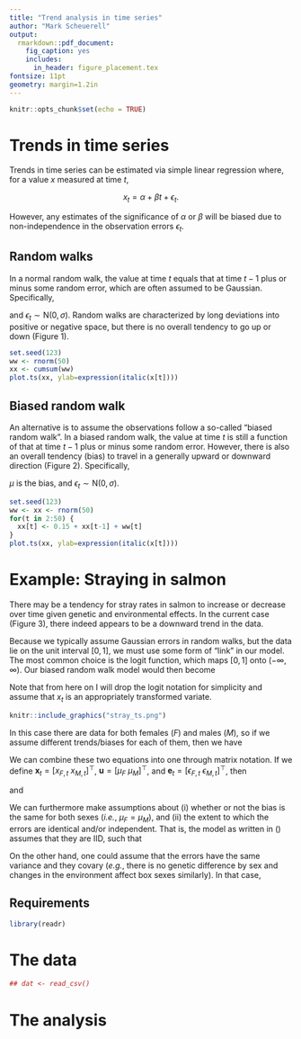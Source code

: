 ```yaml
---
title: "Trend analysis in time series"
author: "Mark Scheuerell"
output:
  rmarkdown::pdf_document:
    fig_caption: yes        
    includes:  
      in_header: figure_placement.tex
fontsize: 11pt
geometry: margin=1.2in
---
```


```r
knitr::opts_chunk$set(echo = TRUE)
```

# Trends in time series

Trends in time series can be estimated via simple linear regression where, for a value $x$ measured at time $t$,

$$
x_t = \alpha + \beta t + \epsilon_t.
$$

However, any estimates of the significance of $\alpha$ or $\beta$ will be biased due to non-independence in the observation errors $\epsilon_t$.

## Random walks

In a normal random walk, the value at time $t$ equals that at time $t-1$ plus or minus some random error, which are often assumed to be Gaussian. Specifically,

\begin{equation} \label{eqnRW}
x_t = x_{t-1} + \epsilon_t,
\end{equation}

and $\epsilon_t \sim \text{N}(0,\sigma)$. Random walks are characterized by long deviations into positive or negative space, but there is no overall tendency to go up or down (Figure 1).

\vspace{0.25in}

```r
set.seed(123)
ww <- rnorm(50)
xx <- cumsum(ww)
plot.ts(xx, ylab=expression(italic(x[t])))
```

## Biased random walk

An alternative is to assume the observations follow a so-called "biased random walk". In a biased random walk, the value at time $t$ is still a function of that at time $t-1$ plus or minus some random error. However, there is also an overall tendency (bias) to travel in a generally upward or downward direction (Figure 2). Specifically,

\begin{equation} \label{eqnBRW}
x_t = x_{t-1} + \mu + \epsilon_t,
\end{equation}

$\mu$ is the bias, and $\epsilon_t \sim \text{N}(0,\sigma)$.

\vspace{0.25in}

```r
set.seed(123)
ww <- xx <- rnorm(50)
for(t in 2:50) {
  xx[t] <- 0.15 + xx[t-1] + ww[t]
}
plot.ts(xx, ylab=expression(italic(x[t])))
```

# Example: Straying in salmon

There may be a tendency for stray rates in salmon to increase or decrease over time given genetic and environmental effects. In the current case (Figure 3), there indeed appears to be a downward trend in the data.

Because we typically assume Gaussian errors in random walks, but the data lie on the unit interval $[0,1]$, we must use some form of "link" in our model. The most common choice is the logit function, which maps $[0,1]$ onto $(-\infty, \infty)$. Our biased random walk model would then become

\begin{equation} \label{eqnLBRW}
\text{logit}(x_t) = \text{logit}(x_{t-1}) + \mu + \epsilon_t.
\end{equation}

Note that from here on I will drop the logit notation for simplicity and assume that $x_t$ is an appropriately transformed variate. 

```r
knitr::include_graphics("stray_ts.png")
```

In this case there are data for both females ($F$) and males ($M$), so if we assume different trends/biases for each of them, then we have

\begin{align} \label{eqnLBRWs}
x_{F,t} &= x_{F,t-1} + \mu_F + \epsilon_{F,t} \\
x_{M,t} &= x_{M,t-1} + \mu_M + \epsilon_{M,t}.
\end{align}

We can combine these two equations into one through matrix notation. If we define $\mathbf{x}_t = \left[x_{F,t} ~ x_{M,t}\right]^\top$, $\mathbf{u} = \left[\mu_F ~ \mu_M\right]^\top$, and $\mathbf{e}_t = \left[\epsilon_{F,t} ~ \epsilon_{M,t}\right]^\top$, then

\begin{equation} \label{eqnLBRWsM}
\mathbf{x}_t = \mathbf{x}_{t-1} + \mathbf{u}_t + \mathbf{e}_t
\end{equation}

and

\begin{equation} \label{eqnLBRWsE}
\mathbf{e}_t = \text{MVN}(\mathbf{0}, \mathbf{\Sigma}).
\end{equation}

We can furthermore make assumptions about (i) whether or not the bias is the same for both sexes (_i.e._, $\mu_F = \mu_M$), and (ii) the extent to which the errors are identical and/or independent. That is, the model as written in (\ref{eqnLBRWsE}) assumes that they are IID, such that

\begin{equation} \label{eqnSigma1}
\mathbf{\Sigma} = 
  \begin{bmatrix}
    \sigma_F & 0 \\
    0 & \sigma_M
  \end{bmatrix}.
\end{equation}

On the other hand, one could assume that the errors have the same variance and they covary (_e.g._, there is no genetic difference by sex and changes in the environment affect box sexes similarly). In that case,

\begin{equation} \label{eqnSigma2}
\mathbf{\Sigma} = 
  \begin{bmatrix}
    \sigma & \gamma \\
    \gamma & \sigma
  \end{bmatrix}.
\end{equation}

## Requirements

```r
library(readr)
```


# The data

```r
## dat <- read_csv()
```


# The analysis

```r

```

